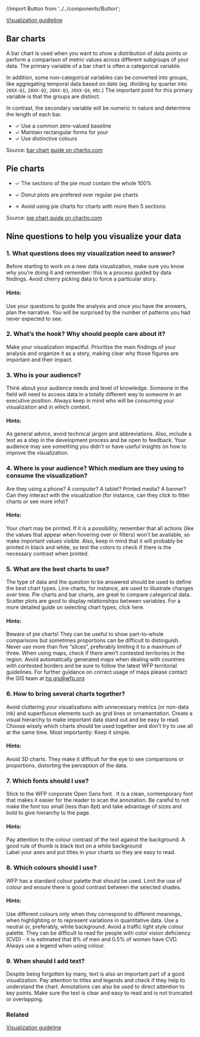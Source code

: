 //import Button from '../../components/Button';

<Meta
  title="Documentation/Charts"
  subTitle="How to use the UI Kit"
  id="core-layout-mdx"
/>

[Visualization guidieline](https://brand.manuals.wfp.org/en/data-visualization-guidance/)

## Bar charts

<Canvas>
  <Story name="MixBarChartChart" parameters={{ layout: 'centered' }}>
    <MixBarChartChart />
  </Story>
</Canvas>

A bar chart is used when you want to show a distribution of data points or perform a comparison of metric values across different subgroups of your data.
The primary variable of a bar chart is often a categorical variable.

In addition, some non-categorical variables can be converted into groups, like aggregating temporal data based on date (eg. dividing by quarter into `20XX-Q1`, `20XX-Q2`, `20XX-Q3`, `20XX-Q4`, etc.) The important point for this primary variable is that the groups are distinct.

In contrast, the secondary variable will be numeric in nature and determine the length of each bar.

- ✓ Use a common zero-valued baseline
- ✓ Maintain rectangular forms for your
- ✓ Use distinctive colours

Source: [bar chart guide on chartio.com](https://chartio.com/learn/charts/bar-chart-complete-guide)

## Pie charts

<Canvas>
  <Story name="PieChartExample" parameters={{ layout: 'centered' }}>
    <PieChartExample />
  </Story>
</Canvas>

- ✓ The sections of the pie must contain the whole 100%
- ✓ Donut plots are prefered over regular pie charts

- ✗ Avoid using pie charts for charts with more then 5 sections

Source: [pie chart guide on chartio.com](https://chartio.com/learn/charts/pie-chart-complete-guide/)

## Nine questions to help you visualize your data

### 1. What questions does my visualization need to answer?

Before starting to work on a new data visualization, make sure you know why you’re doing it and remember: this is a process guided by data findings. Avoid cherry picking data to force a particular story.

#### Hints:

Use your questions to guide the analysis and once you have the answers, plan the narrative. You will be surprised by the number of patterns you had never expected to see.

### 2. What’s the hook? Why should people care about it?

Make your visualization impactful. Prioritize the main findings of your analysis and organize it as a story, making clear why those figures are important and their impact.

### 3. Who is your audience?

Think about your audience needs and level of knowledge. Someone in the field will need to access data in a totally different way to someone in an executive position. Always keep in mind who will be consuming your visualization and in which context.

#### Hints:

As general advice, avoid technical jargon and abbreviations. Also, include a test as a step in the development process and be open to feedback. Your audience may see something you didn’t or have useful insights on how to improve the visualization.

### 4. Where is your audience? Which medium are they using to consume the visualization?

Are they using a phone? A computer? A tablet? Printed media? A banner? Can they interact with the visualization (for instance, can they click to filter charts or see more info)?

#### Hints:

Your chart may be printed. If it is a possibility, remember that all actions (like the values that appear when hovering over or filters) won't be available, so make important values visible. Also, keep in mind that it will probably be printed in black and white, so test the colors to check if there is the necessary contrast when printed.

### 5. What are the best charts to use?

The type of data and the question to be answered should be used to define the best chart types. Line charts, for instance, are used to illustrate changes over time. Pie charts and bar charts, are great to compare categorical data. Scatter plots are good to display relationships between variables. For a more detailed guide on selecting chart types, click here.

#### Hints:

Beware of pie charts! They can be useful to show part-to-whole comparisons but sometimes proportions can be difficult to distinguish. Never use more than five “slices”, preferably limiting it to a maximum of three.
When using maps, check if there aren’t contested territories in the region. Avoid automatically generated maps when dealing with countries with contested borders and be sure to follow the latest WFP territorial guidelines. For further guidance on correct usage of maps please contact the GIS team at hq.gis@wfp.org

### 6. How to bring several charts together?

Avoid cluttering your visualizations with unnecessary metrics (or non-data ink) and superfluous elements such as grid lines or ornamentation. Create a visual hierarchy to make important data stand out and be easy to read. Choose wisely which charts should be used together and don’t try to use all at the same time. Most importantly: Keep it simple.

#### Hints:

Avoid 3D charts. They make it difficult for the eye to see comparisons or proportions, distorting the perception of the data.

### 7. Which fonts should I use?

Stick to the WFP corporate Open Sans font . It is a clean, contemporary font that makes it easier for the reader to scan the annotation. Be careful to not make the font too small (less than 8pt) and take advantage of sizes and bold to give hierarchy to the page.

#### Hints:

Pay attention to the colour contrast of the text against the background. A good rule of thumb is black text on a white background  
Label your axes and put titles in your charts so they are easy to read.

### 8. Which colours should I use?

WFP has a standard colour palette that should be used. Limit the use of colour and ensure there is good contrast between the selected shades.

#### Hints:

Use different colours only when they correspond to different meanings, when highlighting or to represent variations in quantitative data.
Use a neutral or, preferably, white background.
Avoid a traffic light style colour palette. They can be difficult to read for people with color vision deficiency (CVD) - it is estimated that 8% of men and 0.5% of women have CVD.
Always use a legend when using colour.

### 9. When should I add text?

Despite being forgotten by many, text is also an important part of a good visualization. Pay attention to titles and legends and check if they help to understand the chart. Annotations can also be used to direct attention to key points. Make sure the text is clear and easy to read and is not truncated or overlapping.

### Related

[Visualization guideline](https://brand.manuals.wfp.org/en/data-visualization-guidance/)
